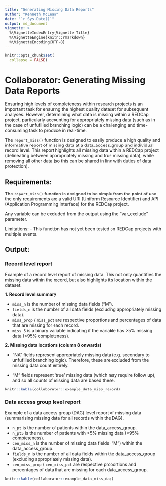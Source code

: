 ```yaml
---
title: "Generating Missing Data Reports"
author: "Kenneth McLean"
date: "`r Sys.Date()`"
output: md_document
vignette: >
  %\VignetteIndexEntry{Vignette Title}
  %\VignetteEngine{knitr::rmarkdown}
  %\VignetteEncoding{UTF-8}
---
```


```r
knitr::opts_chunk$set(
  collapse = FALSE)
```
# Collaborator: Generating Missing Data Reports

Ensuring high levels of completeness within research projects is an important task for ensuring the highest quality dataset for subsequent analyses. However, determining what data is missing within a REDCap project, particularly accounting for appropriately missing data (such as in the case of unfufilled branching logic) can be a challenging and time-consuming task to produce in real-time. 

The `report_miss()` function is designed to easily produce a high quality and informative report of missing data at a data_access_group and individual record level. This report highlights all missing data within a REDCap project (delineating between appropriately missing and true missing data), while removing all other data (so this can be shared in line with duties of data protection).

## Requirements:
The `report_miss()` function is designed to be simple from the point of use - the only requirements are a valid URI (Uniform Resource Identifier) and API (Application Programming Interface) for the REDCap project.

Any variable can be excluded from the output using the "var_exclude" parameter. 

Limitations:
- This function has not yet been tested on REDCap projects with multiple events.

## Output:
### Record level report
Example of a record level report of missing data. This not only quantifies the missing data within the record, but also highlights it's location within the dataset.

**1. Record level summary**

 - `miss_n` is the number of missing data fields ("M").
 - `fields_n` is the number of all data fields (excluding appropriately missing data).
 - `miss_prop` / `miss_pct` are respective proportions and percentages of data that are missing for each record.
 - `miss_5` is a binary variable indicating if the variable has >5% missing data (<95% completeness).
 
**2. Missing data locations (column 8 onwards)**

- "NA" fields represent appropriately missing data (e.g. secondary to unfufilled branching logic). Therefore, these are excluded from the missing data count entirely.

- "M" fields represent 'true' missing data (which may require follow up), and so all counts of missing data are based these.

```r
knitr::kable(collaborator::example_data_miss_record)

```


### Data access group level report
Example of a data access group (DAG) level report of missing data (summarising missing data for all records within the DAG).

 - `n_pt` is the number of patients within the data_access_group.
 - `n_pt5` is the number of patients with >5% missing data (<95% completeness).
 - `cen_miss_n` is the number of missing data fields ("M") within the data_access_group.
 - `fields_n` is the number of all data fields within the data_access_group (excluding appropriately missing data).
 - `cen_miss_prop` / `cen_miss_pct` are respective proportions and percentages of data that are missing for each data_access_group.
 
```r
knitr::kable(collaborator::example_data_miss_dag)

```
